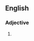 ==English==

===Adjective===
{{head|en|adjective}}

# {{alternative form of|from=UK|laborious|lang=en}}
